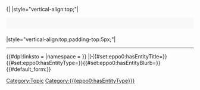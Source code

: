 <includeonly>{|
|style="vertical-align:top;"|<div style="font-size: 20px; margin: 0px 0px 20px 0px; background-color: #F8F8F8; padding: 5px; border-radius: 3px;">{{{eppo0:hasEntityBlurb}}}</div>
|style="vertical-align:top;padding-top:5px;"|{{AnnotationsList}}<hr/>{{#dpl:linksto = {{FULLPAGENAME}}|namespace = }}
|}{{#set:eppo0:hasEntityTitle={{{eppo0:hasEntityTitle}}}}}{{#set:eppo0:hasEntityType={{{eppo0:hasEntityType}}}}}{{#set:eppo0:hasEntityBlurb={{{eppo0:hasEntityBlurb}}}}}{{DISPLAYTITLE:{{{eppo0:hasEntityType}}} "{{{eppo0:hasEntityTitle}}}"}}{{#default_form:{{{eppo0:hasEntityType}}}}}[[Category:Topic]][[Category:{{{eppo0:hasEntityType}}}]]</includeonly>
